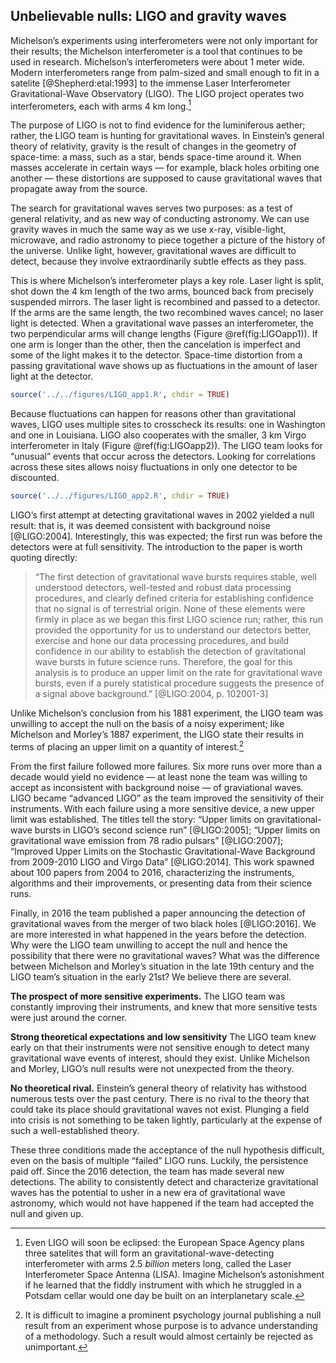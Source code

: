 
## Unbelievable nulls: LIGO and gravity waves

Michelson's experiments using interferometers were not only important for their results; the Michelson interferometer is a tool that continues to be used in research. Michelson's interferometers were about 1 meter wide. Modern interferometers range from palm-sized and small enough to fit in a satelite [@Shepherd:etal:1993] to the immense Laser Interferometer Gravitational-Wave Observatory (LIGO). The LIGO project operates two interferometers, each with arms 4 km long.[^5]

[^5]: Even LIGO will soon be eclipsed: the European Space Agency plans three satelites that will form an gravitational-wave-detecting interferometer with arms 2.5 *billion* meters long, called the Laser Interferometer Space Antenna (LISA). Imagine Michelson's astonishment if he learned that the fiddly instrument with which he struggled in a Potsdam cellar would one day be built on an interplanetary scale.

The purpose of LIGO is not to find evidence for the luminiferous aether; rather, the LIGO team is hunting for gravitational waves. In Einstein's general theory of relativity, gravity is the result of changes in the geometry of space-time: a mass, such as a star, bends space-time around it. When masses accelerate in certain ways --- for example, black holes orbiting one another --- these distortions are supposed to cause gravitational waves that propagate away from the source.

The search for gravitational waves serves two purposes: as a test of general relativity, and as new way of conducting astronomy. We can use gravity waves in much the same way as we use x-ray, visible-light, microwave, and radio astronomy to piece together a picture of the history of the universe. Unlike light, however, gravitational waves are difficult to detect, because they involve extraordinarily subtle effects as they pass. 

This is where Michelson's interferometer plays a key role. Laser light is split, shot down the 4 km length of the two arms, bounced back from precisely suspended mirrors. The laser light is recombined and passed to a detector. If the arms are the same length, the two recombined waves cancel; no laser light is detected. When a gravitational wave passes an interferometer, the two perpendicular arms will change lengths (Figure \@ref(fig:LIGOapp1)). If one arm is longer than the other, then the cancelation is imperfect and some of the light makes it to the detector. Space-time distortion from a passing gravitational wave shows up as fluctuations in the amount of laser light at the detector.

```r
source('../../figures/LIGO_app1.R', chdir = TRUE)

```

Because fluctuations can happen for reasons other than gravitational waves, LIGO uses multiple sites to crosscheck its results: one in Washington and one in Louisiana. LIGO also cooperates with the smaller, 3 km Virgo interferometer in Italy (Figure \@ref(fig:LIGOapp2)). The LIGO team looks for "unusual" events that occur across the detectors. Looking for correlations across these sites allows noisy fluctuations in only one detector to be discounted.


```r
source('../../figures/LIGO_app2.R', chdir = TRUE)

```

LIGO's first attempt at detecting gravitational waves in 2002 yielded a null result: that is, it was deemed consistent with background noise [@LIGO:2004]. Interestingly, this was expected; the first run was before the detectors were at full sensitivity. The introduction to the paper is worth quoting directly:

> "The first detection of gravitational wave bursts requires stable, well understood detectors, well-tested and robust data processing procedures, and clearly defined criteria for establishing confidence that no signal is of terrestrial origin. None of these elements were firmly in place as we began this first LIGO science run; rather, this run provided the opportunity for us to understand our detectors better, exercise and hone our data processing procedures, and build confidence in our ability to establish the detection of gravitational wave bursts in future science runs. Therefore, the goal for this analysis is to produce an upper limit on the rate for gravitational wave bursts, even if a purely statistical procedure suggests the presence of a signal above background." [@LIGO:2004, p. 102001-3]

Unlike Michelson's conclusion from his 1881 experiment, the LIGO team was unwilling to accept the null on the basis of a noisy experiment; like Michelson and Morley's 1887 experiment, the LIGO state their results in terms of placing an upper limit on a quantity of interest.[^8] 

[^8]: It is difficult to imagine a prominent psychology journal publishing a null result from an experiment whose purpose is to advance understanding of a methodology. Such a result would almost certainly be rejected as unimportant.

From the first failure followed more failures. Six more runs over more than a decade would yield no evidence --- at least none the team was willing to accept as inconsistent with background noise --- of graviational waves. LIGO became "advanced LIGO" as the team improved the sensitivity of their instruments. With each failure using a more sensitive device, a new upper limit was established. The titles tell the story: "Upper limits on gravitational-wave bursts in LIGO's second science run" [@LIGO:2005]; "Upper limits on gravitational wave emission from 78 radio pulsars" [@LIGO:2007]; "Improved Upper Limits on the Stochastic Gravitational-Wave Background from 2009-2010 LIGO and Virgo Data" [@LIGO:2014]. This work spawned about 100 papers from 2004 to 2016, characterizing the instruments, algorithms and their improvements, or presenting data from their science runs. 

Finally, in 2016 the team published a paper announcing the detection of gravitational waves from the merger of two black holes [@LIGO:2016]. We are more interested in what happened in the years before the detection. Why were the LIGO team unwilling to accept the null and hence the possibility that there were no gravitational waves? What was the difference between Michelson and Morley's situation in the late 19th century and the LIGO team's situation in the early 21st? We believe there are several.

**The prospect of more sensitive experiments.** The LIGO team was constantly improving their instruments, and knew that more sensitive tests were just around the corner. 

**Strong theoretical expectations and low sensitivity** The LIGO team knew early on that their instruments were not sensitive enough to detect many gravitational wave events of interest, should they exist. Unlike Michelson and Morley, LIGO's null results were not unexpected from the theory.

**No theoretical rival.** Einstein's general theory of relativity has withstood numerous tests over the past century. There is no rival to the theory that could take its place should gravitational waves not exist. Plunging a field into crisis is not something to be taken lightly, particularly at the expense of such a well-established theory.

These three conditions made the acceptance of the null hypothesis difficult, even on the basis of multiple "failed" LIGO runs. Luckily, the persistence paid off. Since the 2016 detection, the team has made several new detections. The ability to consistently detect and characterize gravitational waves has the potential to usher in a new era of gravitational wave astronomy, which would not have happened if the team had accepted the null and given up.










